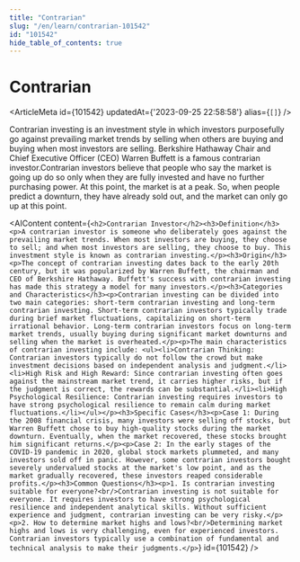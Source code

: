 ```yaml
---
title: "Contrarian"
slug: "/en/learn/contrarian-101542"
id: "101542"
hide_table_of_contents: true
---
```



# Contrarian

<ArticleMeta id={101542} updatedAt={'2023-09-25 22:58:58'} alias={`[]`} />
<div className='border-solid border-b border-t-0 my-4 border-[var(--ifm-color-gray-300)]' />

Contrarian investing is an investment style in which investors purposefully go against prevailing market trends by selling when others are buying and buying when most investors are selling. Berkshire Hathaway Chair and Chief Executive Officer (CEO) Warren Buffett is a famous contrarian investor.Contrarian investors believe that people who say the market is going up do so only when they are fully invested and have no further purchasing power. At this point, the market is at a peak. So, when people predict a downturn, they have already sold out, and the market can only go up at this point.

<AIContent content={`<h2>Contrarian Investor</h2><h3>Definition</h3><p>A contrarian investor is someone who deliberately goes against the prevailing market trends. When most investors are buying, they choose to sell; and when most investors are selling, they choose to buy. This investment style is known as contrarian investing.</p><h3>Origin</h3><p>The concept of contrarian investing dates back to the early 20th century, but it was popularized by Warren Buffett, the chairman and CEO of Berkshire Hathaway. Buffett's success with contrarian investing has made this strategy a model for many investors.</p><h3>Categories and Characteristics</h3><p>Contrarian investing can be divided into two main categories: short-term contrarian investing and long-term contrarian investing. Short-term contrarian investors typically trade during brief market fluctuations, capitalizing on short-term irrational behavior. Long-term contrarian investors focus on long-term market trends, usually buying during significant market downturns and selling when the market is overheated.</p><p>The main characteristics of contrarian investing include: <ul><li>Contrarian Thinking: Contrarian investors typically do not follow the crowd but make investment decisions based on independent analysis and judgment.</li><li>High Risk and High Reward: Since contrarian investing often goes against the mainstream market trend, it carries higher risks, but if the judgment is correct, the rewards can be substantial.</li><li>High Psychological Resilience: Contrarian investing requires investors to have strong psychological resilience to remain calm during market fluctuations.</li></ul></p><h3>Specific Cases</h3><p>Case 1: During the 2008 financial crisis, many investors were selling off stocks, but Warren Buffett chose to buy high-quality stocks during the market downturn. Eventually, when the market recovered, these stocks brought him significant returns.</p><p>Case 2: In the early stages of the COVID-19 pandemic in 2020, global stock markets plummeted, and many investors sold off in panic. However, some contrarian investors bought severely undervalued stocks at the market's low point, and as the market gradually recovered, these investors reaped considerable profits.</p><h3>Common Questions</h3><p>1. Is contrarian investing suitable for everyone?<br/>Contrarian investing is not suitable for everyone. It requires investors to have strong psychological resilience and independent analytical skills. Without sufficient experience and judgment, contrarian investing can be very risky.</p><p>2. How to determine market highs and lows?<br/>Determining market highs and lows is very challenging, even for experienced investors. Contrarian investors typically use a combination of fundamental and technical analysis to make their judgments.</p>`} id={101542} />

